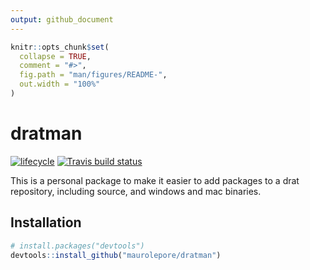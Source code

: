 ```yaml
---
output: github_document
---
```


<!-- README.md is generated from README.Rmd. Please edit that file -->

```r
knitr::opts_chunk$set(
  collapse = TRUE,
  comment = "#>",
  fig.path = "man/figures/README-",
  out.width = "100%"
)
```

# dratman

[![lifecycle](https://img.shields.io/badge/lifecycle-experimental-orange.svg)](https://www.tidyverse.org/lifecycle/#experimental)
[![Travis build status](https://travis-ci.org/maurolepore/dratman.svg?branch=master)](https://travis-ci.org/maurolepore/dratman)

This is a personal package to make it easier to add packages to a drat repository, including source, and windows and mac binaries.

## Installation

```R
# install.packages("devtools")
devtools::install_github("maurolepore/dratman")
```

